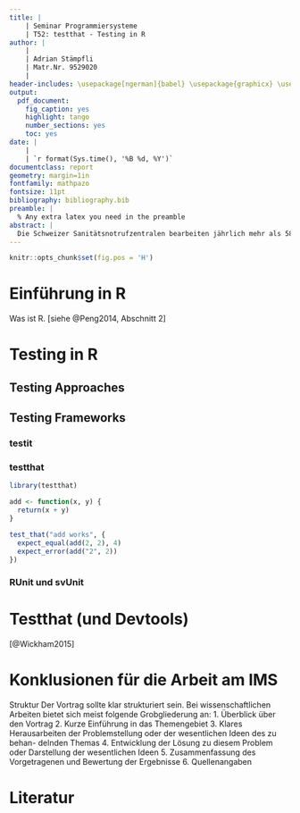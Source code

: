 ```yaml
---
title: | 
    | Seminar Programmiersysteme
    | T52: testthat - Testing in R
author: |
    | 
    | Adrian Stämpfli
    | Matr.Nr. 9529020
    | 
header-includes: \usepackage[ngerman]{babel} \usepackage{graphicx} \usepackage{float} \pagenumbering{roman} 
output:
  pdf_document:
    fig_caption: yes
    highlight: tango
    number_sections: yes
    toc: yes
date: | 
    |  
    | `r format(Sys.time(), '%B %d, %Y')`
documentclass: report
geometry: margin=1in
fontfamily: mathpazo
fontsize: 11pt
bibliography: bibliography.bib
preamble: |
  % Any extra latex you need in the preamble
abstract: |
  Die Schweizer Sanitätsnotrufzentralen bearbeiten jährlich mehr als 580‘000 medizinische Notrufe, aus welchen ca. 450’000 Einsätze für die Rettungsdienste entstehen. Die effiziente Disposition und Bearbeitung dieser Einsätze ist eine grosse Herausforderung. `sim911` simuliert die Hilfsfristerreichung und erlaubt es verschiedene Massnahmen wie Stützpunktverschiebungen, temporäre Stützpunkte oder Veränderungen der Dienstpläne zu bewerten. Hierzu nutzt `sim911` historische Einsatzdaten, eine Dispositionsstrategie sowie Stützpunkte und Dienstpläne als Eingaben und berechnet daraus verschiedene für das Rettungswesen relevante Kennzahlen und grafische Auswertungen. `sim911` wurde im Rahmen eines KTI geförderten Projektes (KTI 15782.1 PFES-ES) entwickelt und bereits in mehreren Praxisprojekten erfolgreich angewandt. `sim911` wird durch das Institut für Modellbildung und Simulation aktiv weiterentwickelt.
---
```


```r
knitr::opts_chunk$set(fig.pos = 'H')
```

\newpage
\pagenumbering{arabic} 

# Einführung in R 
Was ist R. [siehe @Peng2014, Abschnitt 2]

\newpage

# Testing in R  
## 

## Testing Approaches  

## Testing Frameworks

### testit

### testthat

```r
library(testthat)

add <- function(x, y) {
  return(x + y)
}

test_that("add works", {
  expect_equal(add(2, 2), 4)
  expect_error(add("2", 2))
})
```


### RUnit und svUnit

# Testthat (und Devtools)  
[@Wickham2015]

\newpage

# Konklusionen für die Arbeit am IMS


Struktur Der Vortrag sollte klar strukturiert sein. Bei wissenschaftlichen Arbeiten bietet sich meist folgende Grobgliederung an:
1. Überblick über den Vortrag
2. Kurze Einführung in das Themengebiet
3. Klares Herausarbeiten der Problemstellung oder der wesentlichen Ideen des zu behan- delnden Themas
4. Entwicklung der Lösung zu diesem Problem oder Darstellung der wesentlichen Ideen
5. Zusammenfassung des Vorgetragenen und Bewertung der Ergebnisse
6. Quellenangaben

\newpage

\listoffigures

# Literatur





